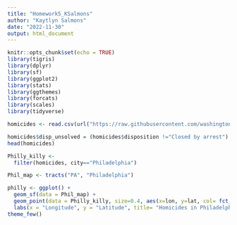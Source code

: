 ```yaml
---
title: "Homework5_KSalmons"
author: "Kaytlyn Salmons"
date: "2022-11-30"
output: html_document
---
```


```r
knitr::opts_chunk$set(echo = TRUE)
library(tigris) 
library(dplyr) 
library(sf) 
library(ggplot2)
library(stats)
library(ggthemes)
library(forcats)
library(scales)
library(tidyverse)
```


```r
homicides <- read.csv(url("https://raw.githubusercontent.com/washingtonpost/data-homicides/master/homicide-data.csv"))
```

```r
homicides$disp_unsolved = (homicides$disposition !="Closed by arrest")
head(homicides)
```

```r
Philly_killy <- 
  filter(homicides, city=="Philadelphia")
```

```r
Phil_map <- tracts("PA", "Philadelphia")
```


```r
philly <- ggplot() +
  geom_sf(data = Phil_map) +
  geom_point(data = Philly_killy, size=0.4, aes(x=lon, y=lat, col= fct_lump(victim_race, n=3))) +
  labs(x = "Longitude", y = "Latitude", title= "Homicides in Philadelphia", col = "Victim Race")+
theme_few()
```



